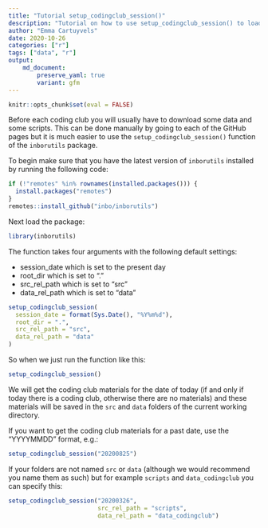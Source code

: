 ```yaml
---
title: "Tutorial setup_codingclub_session()"
description: "Tutorial on how to use setup_codingclub_session() to load data and scripts to use during coding clubs."
author: "Emma Cartuyvels"
date: 2020-10-26
categories: ["r"]
tags: ["data", "r"]
output: 
    md_document:
        preserve_yaml: true
        variant: gfm
---
```



```r
knitr::opts_chunk$set(eval = FALSE)
```


Before each coding club you will usually have to download some data and some scripts.
This can be done manually by going to each of the GitHub pages but it is much easier to use the `setup_codingclub_session()` function of the `inborutils` package.

To begin make sure that you have the latest version of `inborutils` installed by running the following code:

```r
if (!"remotes" %in% rownames(installed.packages())) {
  install.packages("remotes")
}
remotes::install_github("inbo/inborutils")
```

Next load the package:

```r
library(inborutils)
```

The function takes four arguments with the following default settings:

 - session_date which is set to the present day
 - root_dir which is set to "."
 - src_rel_path which is set to "src"
 - data_rel_path which is set to "data"

```r
setup_codingclub_session(
  session_date = format(Sys.Date(), "%Y%m%d"),
  root_dir = ".",
  src_rel_path = "src",
  data_rel_path = "data"
)
```

So when we just run the function like this:

```r
setup_codingclub_session()
```

We will get the coding club materials for the date of today (if and only if today there is a coding club, otherwise there are no materials) and these materials will be saved in the `src` and `data` folders of the current working directory.


If you want to get the coding club materials for a past date, use the "YYYYMMDD" format, e.g.: 

```r
setup_codingclub_session("20200825")
```

If your folders are not named `src` or `data` (although we would recommend you name them as such) but for example `scripts` and `data_codingclub` you can specify this:

```r
setup_codingclub_session("20200326",
                         src_rel_path = "scripts",
                         data_rel_path = "data_codingclub")

```
